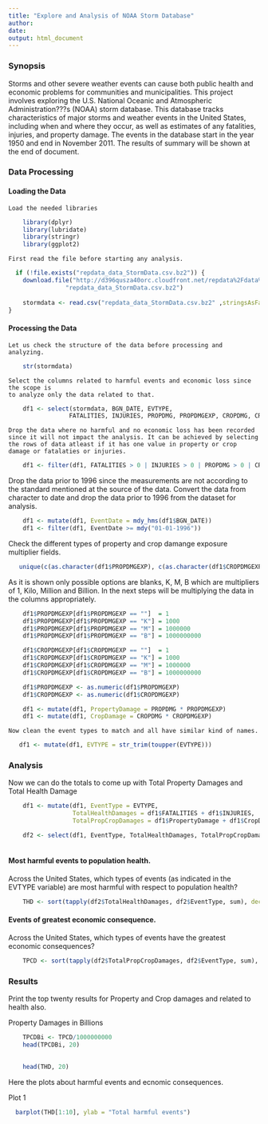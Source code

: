 ```yaml
---
title: "Explore and Analysis of NOAA Storm Database"
author:
date: 
output: html_document
---
```



### Synopsis

  Storms and other severe weather events can cause both public health and economic problems for communities and municipalities. This project involves exploring the U.S. National Oceanic and Atmospheric Administration???s (NOAA) storm database. This database tracks characteristics of major storms and weather events in the United States, including when and where they occur, as well as estimates of any fatalities, injuries, and property damage. The events in the database start in the year 1950 and end in November 2011. The results of summary will be shown at the end of document.
  
  
### Data Processing

####  Loading the Data

    Load the needed libraries
```r
    library(dplyr)
    library(lubridate)
    library(stringr)
    library(ggplot2)
```
    First read the file before starting any analysis.
    
```r
  if (!file.exists("repdata_data_StormData.csv.bz2")) {
    download.file("http://d396qusza40orc.cloudfront.net/repdata%2Fdata%2FStormData.csv.bz2",
                "repdata_data_StormData.csv.bz2")
  
    stormdata <- read.csv("repdata_data_StormData.csv.bz2" ,stringsAsFactors = FALSE)
}
```


####  Processing the Data

    Let us check the structure of the data before processing and analyzing.
    
```r
    str(stormdata)
```
    
    Select the columns related to harmful events and economic loss since the scope is
    to analyze only the data related to that.
    
```r
    df1 <- select(stormdata, BGN_DATE, EVTYPE, 
                 FATALITIES, INJURIES, PROPDMG, PROPDMGEXP, CROPDMG, CROPDMGEXP)
```
    
    Drop the data where no harmful and no economic loss has been recorded since it will not impact the analysis. It can be achieved by selecting the rows of data atleast if it has one value in property or crop damage or fatalaties or injuries.
    
```r
    df1 <- filter(df1, FATALITIES > 0 | INJURIES > 0 | PROPDMG > 0 | CROPDMG > 0)
```
  
   Drop the data prior to 1996 since the measurements are not according to the standard   mentioned at the source of the data. Convert the data from character to date and drop the data prior to 1996 from the dataset for analysis.
    
```r
    df1 <- mutate(df1, EventDate = mdy_hms(df1$BGN_DATE))
    df1 <- filter(df1, EventDate >= mdy("01-01-1996"))
```
   
   Check the different types of property and crop damange exposure multiplier fields.
   
```r
   unique(c(as.character(df1$PROPDMGEXP), c(as.character(df1$CROPDMGEXP))))
```

  As it is shown only possible options are blanks, K, M, B which are multipliers of 1, Kilo, Million and Billion.  In the next steps will be multiplying the data in the columns appropriately.  
  
```r
    df1$PROPDMGEXP[df1$PROPDMGEXP == ""]  = 1
    df1$PROPDMGEXP[df1$PROPDMGEXP == "K"] = 1000
    df1$PROPDMGEXP[df1$PROPDMGEXP == "M"] = 1000000
    df1$PROPDMGEXP[df1$PROPDMGEXP == "B"] = 1000000000

    df1$CROPDMGEXP[df1$CROPDMGEXP == ""]  = 1
    df1$CROPDMGEXP[df1$CROPDMGEXP == "K"] = 1000
    df1$CROPDMGEXP[df1$CROPDMGEXP == "M"] = 1000000
    df1$CROPDMGEXP[df1$CROPDMGEXP == "B"] = 1000000000

    df1$PROPDMGEXP <- as.numeric(df1$PROPDMGEXP)
    df1$CROPDMGEXP <- as.numeric(df1$CROPDMGEXP)

    df1 <- mutate(df1, PropertyDamage = PROPDMG * PROPDMGEXP)
    df1 <- mutate(df1, CropDamage = CROPDMG * CROPDMGEXP)

```
    
    Now clean the event types to match and all have similar kind of names.
    
```r
   df1 <- mutate(df1, EVTYPE = str_trim(toupper(EVTYPE)))
```
    
### Analysis

  Now we can do the totals to come up with Total Property Damages and Total Health Damage
  
```r
    df1 <- mutate(df1, EventType = EVTYPE, 
                  TotalHealthDamages = df1$FATALITIES + df1$INJURIES, 
                  TotalPropCropDamages = df1$PropertyDamage + df1$CropDamage)

    df2 <- select(df1, EventType, TotalHealthDamages, TotalPropCropDamages)
    
```
  
#### Most harmful events to population health.

Across the United States, which types of events (as indicated in the EVTYPE variable) are most harmful with respect to population health?

```r
    THD <- sort(tapply(df2$TotalHealthDamages, df2$EventType, sum), decreasing = T)
```

#### Events of greatest economic consequence.

Across the United States, which types of events have the greatest economic consequences?

```r
    TPCD <- sort(tapply(df2$TotalPropCropDamages, df2$EventType, sum), decreasing = T)
```

### Results
  Print the top twenty results for Property and Crop damages and related to health also.
  
  Property Damages in Billions
```r
    TPCDBi <- TPCD/1000000000
    head(TPCDBi, 20)
    
```

```r
    head(THD, 20)
```
  
  
  Here the plots about harmful events and ecnomic consequences.
  
  
Plot 1

```r
  barplot(THD[1:10], ylab = "Total harmful events")
```